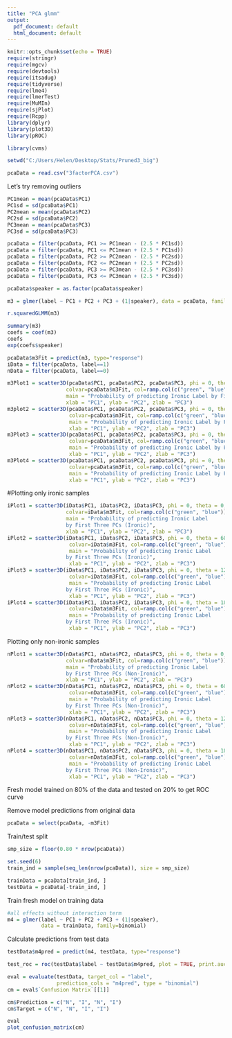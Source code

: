 ---
title: "PCA glmm"
output:
  pdf_document: default
  html_document: default
---

```{r setup, include=FALSE}
knitr::opts_chunk$set(echo = TRUE)
require(stringr)
require(mgcv)
require(devtools)
require(itsadug)
require(tidyverse)
require(lme4)
require(lmerTest)
require(MuMIn)
require(sjPlot)
require(Rcpp)
library(dplyr)
library(plot3D)
library(pROC)

library(cvms)
```


```{r}
setwd("C:/Users/Helen/Desktop/Stats/Pruned3_big")

pcaData = read.csv("3factorPCA.csv")
```
Let's try removing outliers
```{r}
PC1mean = mean(pcaData$PC1)
PC1sd = sd(pcaData$PC1)
PC2mean = mean(pcaData$PC2)
PC2sd = sd(pcaData$PC2)
PC3mean = mean(pcaData$PC3)
PC3sd = sd(pcaData$PC3)

pcaData = filter(pcaData, PC1 >= PC1mean - (2.5 * PC1sd))
pcaData = filter(pcaData, PC1 <= PC1mean + (2.5 * PC1sd))
pcaData = filter(pcaData, PC2 >= PC2mean - (2.5 * PC2sd))
pcaData = filter(pcaData, PC2 <= PC2mean + (2.5 * PC2sd))
pcaData = filter(pcaData, PC3 >= PC3mean - (2.5 * PC3sd))
pcaData = filter(pcaData, PC3 <= PC3mean + (2.5 * PC3sd))

```


```{r}
pcaData$speaker = as.factor(pcaData$speaker)

m3 = glmer(label ~ PC1 + PC2 + PC3 + (1|speaker), data = pcaData, family=binomial)

r.squaredGLMM(m3)

```


```{r}
summary(m3)
coefs = coef(m3)
coefs
exp(coefs$speaker)
```
```{r}
pcaData$m3Fit = predict(m3, type="response")
iData = filter(pcaData, label==1)
nData = filter(pcaData, label==0)
```

```{r}
m3Plot1 = scatter3D(pcaData$PC1, pcaData$PC2, pcaData$PC3, phi = 0, theta = 0, bty="g", 
                   colvar=pcaData$m3Fit, col=ramp.col(c("green", "blue")),
                   main = "Probability of predicting Ironic Label by First Three PCs", 
                   xlab = "PC1", ylab = "PC2", zlab = "PC3")
m3plot2 = scatter3D(pcaData$PC1, pcaData$PC2, pcaData$PC3, phi = 0, theta = 60,  bty="g",
                    colvar=pcaData$m3Fit, col=ramp.col(c("green", "blue")), 
                    main = "Probability of predicting Ironic Label by First Three PCs", 
                    xlab = "PC1", ylab = "PC2", zlab = "PC3")
m3Plot3 = scatter3D(pcaData$PC1, pcaData$PC2, pcaData$PC3, phi = 0, theta = 120,  bty="g",
                    colvar=pcaData$m3Fit, col=ramp.col(c("green", "blue")), 
                    main = "Probability of predicting Ironic Label by First Three PCs", 
                    xlab = "PC1", ylab = "PC2", zlab = "PC3")
m3Plot4 = scatter3D(pcaData$PC1, pcaData$PC2, pcaData$PC3, phi = 0, theta = 180,  bty="g",
                    colvar=pcaData$m3Fit, col=ramp.col(c("green", "blue")), 
                    main = "Probability of predicting Ironic Label by First Three PCs", 
                    xlab = "PC1", ylab = "PC2", zlab = "PC3")

```

#Plotting only ironic samples
```{r}
iPlot1 = scatter3D(iData$PC1, iData$PC2, iData$PC3, phi = 0, theta = 0,  bty="g",
                   colvar=iData$m3Fit, col=ramp.col(c("green", "blue")),
                   main = "Probability of predicting Ironic Label 
                   by First Three PCs (Ironic)", 
                   xlab = "PC1", ylab = "PC2", zlab = "PC3") 
iPlot2 = scatter3D(iData$PC1, iData$PC2, iData$PC3, phi = 0, theta = 60,  bty="g",
                    colvar=iData$m3Fit, col=ramp.col(c("green", "blue")), 
                    main = "Probability of predicting Ironic Label 
                   by First Three PCs (Ironic)", 
                    xlab = "PC1", ylab = "PC2", zlab = "PC3")
iPlot3 = scatter3D(iData$PC1, iData$PC2, iData$PC3, phi = 0, theta = 120,  bty="g",
                    colvar=iData$m3Fit, col=ramp.col(c("green", "blue")), 
                    main = "Probability of predicting Ironic Label 
                   by First Three PCs (Ironic)", 
                    xlab = "PC1", ylab = "PC2", zlab = "PC3")
iPlot4 = scatter3D(iData$PC1, iData$PC2, iData$PC3, phi = 0, theta = 180,  bty="g",
                    colvar=iData$m3Fit, col=ramp.col(c("green", "blue")), 
                    main = "Probability of predicting Ironic Label 
                   by First Three PCs (Ironic)", 
                    xlab = "PC1", ylab = "PC2", zlab = "PC3")
```

Plotting only non-ironic samples
```{r}
nPlot1 = scatter3D(nData$PC1, nData$PC2, nData$PC3, phi = 0, theta = 0,  bty="g",
                   colvar=nData$m3Fit, col=ramp.col(c("green", "blue")),
                   main = "Probability of predicting Ironic Label 
                   by First Three PCs (Non-Ironic)", 
                   xlab = "PC1", ylab = "PC2", zlab = "PC3") 
nPlot2 = scatter3D(nData$PC1, nData$PC2, nData$PC3, phi = 0, theta = 60,  bty="g",
                    colvar=nData$m3Fit, col=ramp.col(c("green", "blue")), 
                    main = "Probability of predicting Ironic Label 
                   by First Three PCs (Non-Ironic)", 
                    xlab = "PC1", ylab = "PC2", zlab = "PC3")
nPlot3 = scatter3D(nData$PC1, nData$PC2, nData$PC3, phi = 0, theta = 120,  bty="g",
                    colvar=nData$m3Fit, col=ramp.col(c("green", "blue")), 
                    main = "Probability of predicting Ironic Label 
                   by First Three PCs (Non-Ironic)", 
                    xlab = "PC1", ylab = "PC2", zlab = "PC3")
nPlot4 = scatter3D(nData$PC1, nData$PC2, nData$PC3, phi = 0, theta = 180,  bty="g",
                    colvar=nData$m3Fit, col=ramp.col(c("green", "blue")), 
                    main = "Probability of predicting Ironic Label 
                   by First Three PCs (Non-Ironic)", 
                    xlab = "PC1", ylab = "PC2", zlab = "PC3")
```

Fresh model trained on 80% of the data and tested on 20% to get ROC curve

Remove model predictions from original data
```{r}
pcaData = select(pcaData, -m3Fit)
```

Train/test split
```{r}
smp_size = floor(0.80 * nrow(pcaData))

set.seed(6)
train_ind = sample(seq_len(nrow(pcaData)), size = smp_size)

trainData = pcaData[train_ind, ]
testData = pcaData[-train_ind, ]
```

Train fresh model on training data
```{r}
#all effects without interaction term
m4 = glmer(label ~ PC1 + PC2 + PC3 + (1|speaker), 
           data = trainData, family=binomial)
```

Calculate predictions from test data
```{r}
testData$m4pred = predict(m4, testData, type="response")
```


```{r}
test_roc = roc(testData$label ~ testData$m4pred, plot = TRUE, print.auc = TRUE)
```

```{r}
eval = evaluate(testData, target_col = "label", 
                prediction_cols = "m4pred", type = "binomial")
cm = eval$`Confusion Matrix`[[1]]

cm$Prediction = c("N", "I", "N", "I")
cm$Target = c("N", "N", "I", "I")

eval
plot_confusion_matrix(cm)
```

